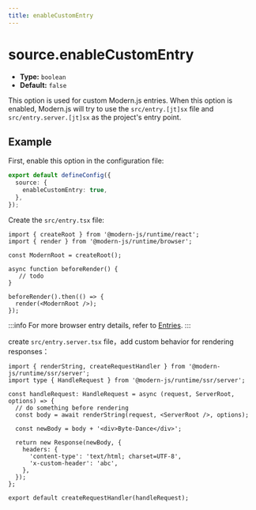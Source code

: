 ```yaml
---
title: enableCustomEntry
---
```


# source.enableCustomEntry

- **Type:** `boolean`
- **Default:** `false`

This option is used for custom Modern.js entries. When this option is enabled, Modern.js will try to use the `src/entry.[jt]sx` file and `src/entry.server.[jt]sx` as the project's entry point.

## Example

First, enable this option in the configuration file:

```ts title="modern.config.ts"
export default defineConfig({
  source: {
    enableCustomEntry: true,
  },
});
```

Create the `src/entry.tsx` file:

```tsx
import { createRoot } from '@modern-js/runtime/react';
import { render } from '@modern-js/runtime/browser';

const ModernRoot = createRoot();

async function beforeRender() {
   // todo
}

beforeRender().then(() => {
  render(<ModernRoot />);
});
```

:::info
For more browser entry details, refer to [Entries](/guides/concept/entries.html).
:::


create `src/entry.server.tsx` file，add custom behavior for rendering responses：

```tsx
import { renderString, createRequestHandler } from '@modern-js/runtime/ssr/server';
import type { HandleRequest } from '@modern-js/runtime/ssr/server';

const handleRequest: HandleRequest = async (request, ServerRoot, options) => {
  // do something before rendering
  const body = await renderString(request, <ServerRoot />, options);

  const newBody = body + '<div>Byte-Dance</div>';

  return new Response(newBody, {
    headers: {
      'content-type': 'text/html; charset=UTF-8',
      'x-custom-header': 'abc',
    },
  });
};

export default createRequestHandler(handleRequest);
```

